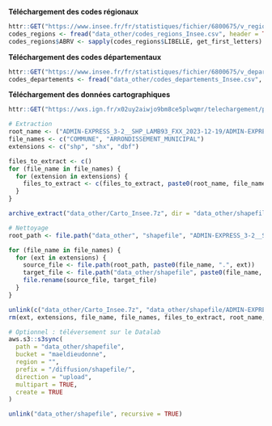 **Téléchargement des codes régionaux**

```r
httr::GET("https://www.insee.fr/fr/statistiques/fichier/6800675/v_region_2023.csv", timeout(15), progress(), write_disk("data_other/codes_regions_Insee.csv", overwrite = TRUE))
codes_regions <- fread("data_other/codes_regions_Insee.csv", header = TRUE)
codes_regions$ABRV <- sapply(codes_regions$LIBELLE, get_first_letters)
```

**Téléchargement des codes départementaux**

```r
httr::GET("https://www.insee.fr/fr/statistiques/fichier/6800675/v_departement_2023.csv", timeout(15), progress(), write_disk("data_other/codes_departements_Insee.csv", overwrite = TRUE))
codes_departements <- fread("data_other/codes_departements_Insee.csv", header = TRUE)
```

**Téléchargement des données cartographiques**

```r
httr::GET("https://wxs.ign.fr/x02uy2aiwjo9bm8ce5plwqmr/telechargement/prepackage/ADMINEXPRESS_SHP_TERRITOIRES_PACK_2023-12-19$ADMIN-EXPRESS_3-2__SHP_LAMB93_FXX_2023-12-19/file/ADMIN-EXPRESS_3-2__SHP_LAMB93_FXX_2023-12-19.7z", timeout(1800), progress(), write_disk("data_other/Carto_Insee.7z", overwrite = TRUE))

# Extraction
root_name <- ("ADMIN-EXPRESS_3-2__SHP_LAMB93_FXX_2023-12-19/ADMIN-EXPRESS/1_DONNEES_LIVRAISON_2023-12-00156/ADE_3-2_SHP_LAMB93_FXX-ED2023-12-19/")
file_names <- c("COMMUNE", "ARRONDISSEMENT_MUNICIPAL")
extensions <- c("shp", "shx", "dbf")

files_to_extract <- c()
for (file_name in file_names) {
  for (extension in extensions) {
    files_to_extract <- c(files_to_extract, paste0(root_name, file_name, ".", extension))
  }
}

archive_extract("data_other/Carto_Insee.7z", dir = "data_other/shapefile", files = files_to_extract)

# Nettoyage
root_path <- file.path("data_other", "shapefile", "ADMIN-EXPRESS_3-2__SHP_LAMB93_FXX_2023-12-19", "ADMIN-EXPRESS", "1_DONNEES_LIVRAISON_2023-12-00156", "ADE_3-2_SHP_LAMB93_FXX-ED2023-12-19")

for (file_name in file_names) {
  for (ext in extensions) {
    source_file <- file.path(root_path, paste0(file_name, ".", ext))
    target_file <- file.path("data_other/shapefile", paste0(file_name, ".", ext))
    file.rename(source_file, target_file)
  }
}

unlink(c("data_other/Carto_Insee.7z", "data_other/shapefile/ADMIN-EXPRESS_3-2__SHP_LAMB93_FXX_2023-12-19"), recursive = TRUE)
rm(ext, extensions, file_name, file_names, files_to_extract, root_name, root_path, source_file, target_file)
```

```r
# Optionnel : téléversement sur le Datalab
aws.s3::s3sync(
  path = "data_other/shapefile",
  bucket = "maeldieudonne",
  region = "",
  prefix = "/diffusion/shapefile/",
  direction = "upload",
  multipart = TRUE,
  create = TRUE
)

unlink("data_other/shapefile", recursive = TRUE)
```
